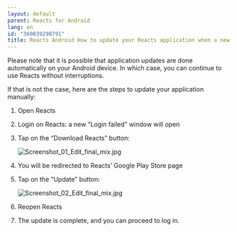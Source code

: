 ```yaml
---
layout: default
parent: Reacts for Android
lang: en
id: "360039298791"
title: Reacts Android How to update your Reacts application when a new mandatory version is available 
---
```

Please note that it is possible that application updates are done automatically on your Android device. In which case, you can continue to use Reacts without interruptions.

If that is not the case, here are the steps to update your application manually:

1.  Open Reacts  
      
    
2.  Login on Reacts: a new “Login failed” window will open  
      
    
3.  Tap on the “Download Reacts” button:  
      
    ![Screenshot_01_Edit_final_mix.jpg](@assets/attachments/Screenshot_01_Edit_final_mix.jpg)
      
    
4.  You will be redirected to Reacts’ Google Play Store page  
      
    
5.  Tap on the “Update” button:  
      
      
    ![Screenshot_02_Edit_final_mix.jpg](@assets/attachments/Screenshot_02_Edit_final_mix.jpg)
      
    
6.  Reopen Reacts
7.  The update is complete, and you can proceed to log in.


